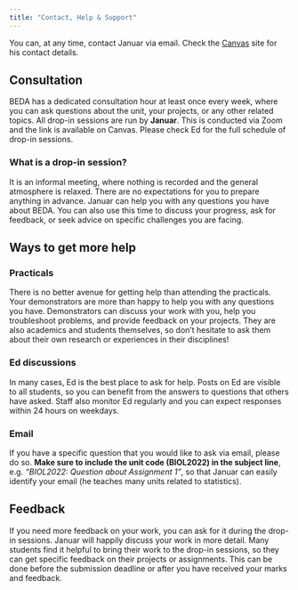 ```yaml
---
title: "Contact, Help & Support"
---
```


You can, at any time, contact Januar via email. Check the [Canvas](https://canvas.sydney.edu.au/courses/67437) site for his contact details.

## Consultation

BEDA has a dedicated consultation hour at least once every week, where you can ask questions about the unit, your projects, or any other related topics. All drop-in sessions are run by **Januar**. This is conducted via Zoom and the link is available on Canvas. Please check Ed for the full schedule of drop-in sessions.

### What is a drop-in session?

It is an informal meeting, where nothing is recorded and the general atmosphere is relaxed. There are no expectations for you to prepare anything in advance. Januar can help you with any questions you have about BEDA. You can also use this time to discuss your progress, ask for feedback, or seek advice on specific challenges you are facing.

## Ways to get more help
### Practicals
There is no better avenue for getting help than attending the practicals. Your demonstrators are more than happy to help you with any questions you have. Demonstrators can discuss your work with you, help you troubleshoot problems, and provide feedback on your projects. They are also academics and students themselves, so don't hesitate to ask them about their own research or experiences in their disciplines!

### Ed discussions
In many cases, Ed is the best place to ask for help. Posts on Ed are visible to all students, so you can benefit from the answers to questions that others have asked. Staff also monitor Ed regularly and you can expect responses within 24 hours on weekdays.

### Email
If you have a specific question that you would like to ask via email, please do so.
**Make sure to include the unit code (BIOL2022) in the subject line**, e.g. *"BIOL2022: Question about Assignment 1"*, so that Januar can easily identify your email (he teaches many units related to statistics).

## Feedback

If you need more feedback on your work, you can ask for it during the drop-in sessions. Januar will happily discuss your work in more detail. Many students find it helpful to bring their work to the drop-in sessions, so they can get specific feedback on their projects or assignments. This can be done before the submission deadline or after you have received your marks and feedback.

